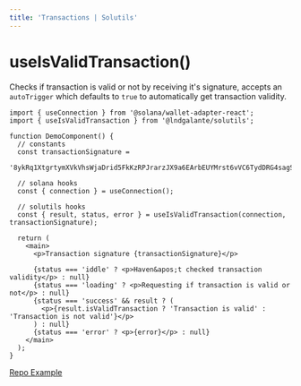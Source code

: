 ```yaml
---
title: 'Transactions | Solutils'
---
```


# useIsValidTransaction()

Checks if transaction is valid or not by receiving it's signature, accepts an `autoTrigger` which defaults to `true` to automatically get transaction validity.

```tsx
import { useConnection } from '@solana/wallet-adapter-react';
import { useIsValidTransaction } from '@lndgalante/solutils';

function DemoComponent() {
  // constants
  const transactionSignature =
    '8ykRq1XtgrtymXVkVhsWjaDrid5FkKzRPJrarzJX9a6EArbEUYMrst6vVC6TydDRG4sagSciK6pP5Lw9ZDnt3RD';

  // solana hooks
  const { connection } = useConnection();

  // solutils hooks
  const { result, status, error } = useIsValidTransaction(connection, transactionSignature);

  return (
    <main>
      <p>Transaction signature {transactionSignature}</p>

      {status === 'iddle' ? <p>Haven&apos;t checked transaction validity</p> : null}
      {status === 'loading' ? <p>Requesting if transaction is valid or not</p> : null}
      {status === 'success' && result ? (
        <p>{result.isValidTransaction ? 'Transaction is valid' : 'Transaction is not valid'}</p>
      ) : null}
      {status === 'error' ? <p>{error}</p> : null}
    </main>
  );
}
```

[Repo Example](https://github.com/lndgalante/solutils/tree/main/docs/examples/hooks/use-is-valid-transaction)
